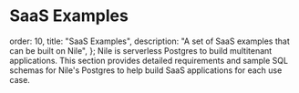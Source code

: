 # SaaS Examples

  order: 10,
  title: "SaaS Examples",
  description: "A set of SaaS examples that can be built on Nile",
};
Nile is serverless Postgres to build multitenant applications. This section provides detailed requirements and sample SQL schemas for Nile's Postgres to help build SaaS applications for each use case. 

<Cards>
  <Card file="./lead-mgmt.mdx" root="saas-examples" icon="lead.png" />
  <Card file="./issue-tracking.mdx" root="saas-examples" icon="issue.svg" />
</Cards>
